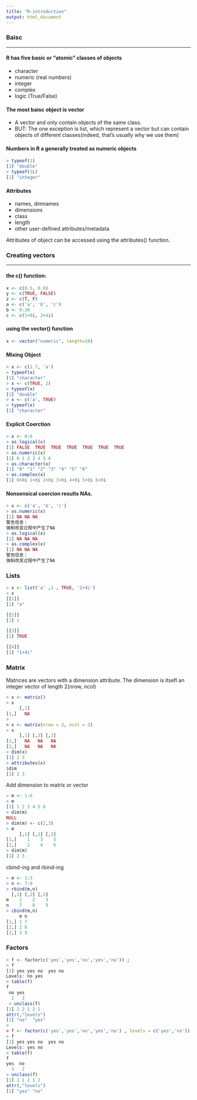 ```yaml
---
title: "R-introduction"
output: html_document
---
```


### Baisc

---

#### R has five basic or "atomic" classes of objects

- character
- numeric (real numbers)
- integer
- complex
- logic (True/False)

#### The most baisc object is vector

- A vector and only contain objects of the same class.
- BUT: The one exception is list, which represent a vector but can contain objects of different classes(indeed, that's usually why we use them)

#### Numbers in R a generally treated as numeric objects

```R
> typeof(1)
[1] "double"
> typeof(1L)
[1] "integer"
```

#### Attributes

- names, dimnames
- dimensions
- class
- length
- other user-defined attributes/metadata 

Attributes of object can be accessed using the attributes() function.

### Creating vectors

---

#### the c() function:

```R
x <- c(0.5, 0.6)
y <- c(TRUE, FALSE)
z <- c(T, F)
a <- c('a', 'b', 'c')
b <- 9:20
c <- c(1+0i, 2+4i)
```

#### using the vector() function

```R
x <- vector("numeric", length=10)
```

#### Mixing Object

```R
> x <- c(1.7, 'a') 
> typeof(x)
[1] "character"
> x <- c(TRUE, 2)
> typeof(x)
[1] "double"
> x <- c('a', TRUE)
> typeof(x)
[1] "character"
```

#### Explicit Coerction

```R
> x <- 0:6
> as.logical(x)
[1] FALSE  TRUE  TRUE  TRUE  TRUE  TRUE  TRUE
> as.numeric(x)
[1] 0 1 2 3 4 5 6
> as.character(x)
[1] "0" "1" "2" "3" "4" "5" "6"
> as.complex(x)
[1] 0+0i 1+0i 2+0i 3+0i 4+0i 5+0i 6+0i
```

#### Nonsensical coercion results NAs.

```R
> x <- c('a', 'b', 'c')
> as.numeric(x)
[1] NA NA NA
警告信息：
强制改变过程中产生了NA 
> as.logical(x)
[1] NA NA NA
> as.complex(x)
[1] NA NA NA
警告信息：
强制改变过程中产生了NA 
```

### Lists

```R
> x <- list('a' ,1 , TRUE, '1+4i')
> x
[[1]]
[1] "a"

[[2]]
[1] 1

[[3]]
[1] TRUE

[[4]]
[1] "1+4i"
```

### Matrix

Matrices are vectors with a dimension attribute. The dimension is itsefl an integer vector of length 2(nrow, ncol)

```R
> x <- matrix()
> x
     [,1]
[1,]   NA
>
> x <- matrix(nrow = 2, ncol = 3)
> x
     [,1] [,2] [,3]
[1,]   NA   NA   NA
[2,]   NA   NA   NA
> dim(x)
[1] 2 3
> attributes(x)
$dim
[1] 2 3

```

Add dimension to matrix or vector

```R
> m <- 1:6
> m
[1] 1 2 3 4 5 6
> dim(m)
NULL
> dim(m) <- c(2,3)
> m
     [,1] [,2] [,3]
[1,]    1    3    5
[2,]    2    4    6
> dim(m)
[1] 2 3
```

cbind-ing and rbind-ing

```R
> m <- 1:3
> n <- 7:9
> rbind(m,n)
  [,1] [,2] [,3]
m    1    2    3
n    7    8    9
> cbind(m,n)
     m n
[1,] 1 7
[2,] 2 8
[3,] 3 9
```

### Factors


```R
> f <- factor(c('yes','yes','no','yes','no')) ;
> f
[1] yes yes no  yes no 
Levels: no yes
> table(f)
f
 no yes 
  2   3 
 > unclass(f)
[1] 2 2 1 2 1
attr(,"levels")
[1] "no"  "yes"
>
> f <- factor(c('yes','yes','no','yes','no') , levels = c('yes','no')) 
> f
[1] yes yes no  yes no 
Levels: yes no
> table(f)
f
yes  no 
  3   2 
> unclass(f)
[1] 1 1 2 1 2
attr(,"levels")
[1] "yes" "no" 

```
